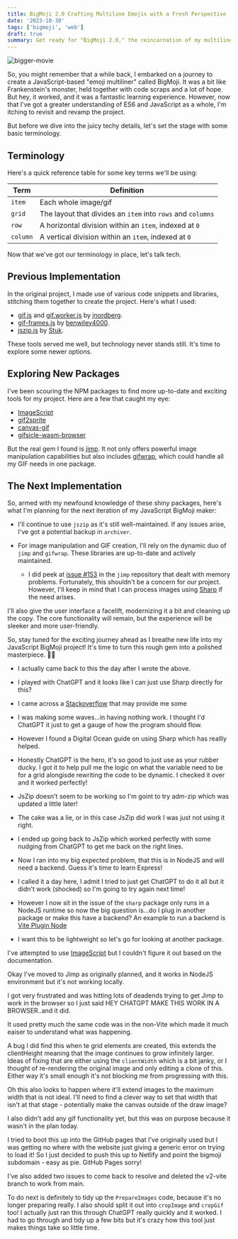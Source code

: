 ```yaml
---
title: BigMoji 2.0 Crafting Multiline Emojis with a Fresh Perspective
date: '2023-10-30'
tags: ['bigmoji', 'web']
draft: true
summary: Get ready for "BigMoji 2.0," the reincarnation of my multiline emoji project, where I'll share my refreshed perspective and introduce innovative techniques for crafting expressive multiline emojis.
---
```


![bigger-movie](/static/images/bigger-movie.jpg)

So, you might remember that a while back, I embarked on a journey to create a JavaScript-based "emoji multiliner" called BigMoji. It was a bit like Frankenstein's monster, held together with code scraps and a lot of hope. But hey, it worked, and it was a fantastic learning experience. However, now that I've got a greater understanding of ES6 and JavaScript as a whole, I'm itching to revisit and revamp the project.

But before we dive into the juicy techy details, let's set the stage with some basic terminology.

## Terminology

Here's a quick reference table for some key terms we'll be using:

| Term     | Definition                                                  |
| -------- | ----------------------------------------------------------- |
| `item`   | Each whole image/gif                                        |
| `grid`   | The layout that divides an `item` into `rows` and `columns` |
| `row`    | A horizontal division within an `item`, indexed at `0`      |
| `column` | A vertical division within an `item`, indexed at `0`        |

Now that we've got our terminology in place, let's talk tech.

## Previous Implementation

In the original project, I made use of various code snippets and libraries, stitching them together to create the project. Here's what I used:

- [gif.js](https://github.com/jnordberg/gif.js) and [gif.worker.js](https://github.com/jnordberg/gif.worker.js) by [jnordberg](https://github.com/jnordberg).
- [gif-frames.js](https://github.com/benwiley4000/gif-frames) by [benwiley4000](https://github.com/benwiley4000).
- [jszip.js](https://github.com/Stuk/jszip) by [Stuk](https://github.com/Stuk/jszip).

These tools served me well, but technology never stands still. It's time to explore some newer options.

## Exploring New Packages

I've been scouring the NPM packages to find more up-to-date and exciting tools for my project. Here are a few that caught my eye:

- [ImageScript](https://github.com/matmen/ImageScript)
- [gif2sprite](https://www.npmjs.com/package/gif2sprite)
- [canvas-gif](https://www.npmjs.com/package/@bobwombat/canvas-gif)
- [gifsicle-wasm-browser](https://www.npmjs.com/package/gifsicle-wasm-browser)

But the real gem I found is [jimp](https://github.com/jimp-dev/jimp). It not only offers powerful image manipulation capabilities but also includes [gifwrap](https://github.com/jimp-dev/gifwrap), which could handle all my GIF needs in one package.

## The Next Implementation

So, armed with my newfound knowledge of these shiny packages, here's what I'm planning for the next iteration of my JavaScript BigMoji maker:

- I'll continue to use `jszip` as it's still well-maintained. If any issues arise, I've got a potential backup in `archiver`.

- For image manipulation and GIF creation, I'll rely on the dynamic duo of `jimp` and `gifwrap`. These libraries are up-to-date and actively maintained.

  - I did peek at [issue #153](https://github.com/jimp-dev/jimp/issues/153) in the `jimp` repository that dealt with memory problems. Fortunately, this shouldn't be a concern for our project. However, I'll keep in mind that I can process images using [Sharp](https://github.com/lovell/sharp) if the need arises.

I'll also give the user interface a facelift, modernizing it a bit and cleaning up the copy. The core functionality will remain, but the experience will be sleeker and more user-friendly.

So, stay tuned for the exciting journey ahead as I breathe new life into my JavaScript BigMoji project! It's time to turn this rough gem into a polished masterpiece. 💎✨

- I actually came back to this the day after I wrote the above.
- I played with ChatGPT and it looks like I can just use Sharp directly for this?
- I came across a [Stackoverflow](https://stackoverflow.com/questions/76298323/create-gif-using-nodejs-and-sharp) that may provide me some

- I was making some waves...in having nothing work. I thought I'd ChatGPT it just to get a gauge of how the program should flow.
- However I found a Digital Ocean guide on using Sharp which has reallly helped.

- Honestly ChatGPT is the hero, it's so good to just use as your rubber ducky. I got it to help pull me the logic on what the variable need to be for a grid alongisde rewriting the code to be dynamic. I checked it over and it worked perfectly!
- JsZip doesn't seem to be working so I'm goint to try adm-zip which was updated a little later!
- The cake was a lie, or in this case JsZip did work I was just not using it right.
- I ended up going back to JsZip which worked perfectly with some nudging from ChatGPT to get me back on the right lines.

- Now I ran into my big expected problem, that this is in NodeJS and will need a backend. Guess it's time to learn Express!
- I called it a day here, I admit I tried to just get ChatGPT to do it all but it didn't work (shocked) so I'm going to try again next time!

- However I now sit in the issue of the `sharp` package only runs in a NodeJS runtime so now the big question is...do I plug in another package or make this have a backend? An example to run a backend is [Vite Plugin Node](https://github.com/axe-me/vite-plugin-node)
- I want this to be lightweight so let's go for looking at another package.

I've attempted to use [ImageScript](https://imagescript.matmen.dev/Image#crop) but I couldn't figure it out based on the documentation.

Okay I've moved to Jimp as originally planned, and it works in NodeJS environment but it's not working locally.

I got very frustrated and was hitting lots of deadends trying to get Jimp to work in the browser so I just said HEY CHATGPT MAKE THIS WORK IN A BROWSER..and it did.

It used pretty much the same code was in the non-Vite which made it much eaiser to understand what was happening.

A bug I did find this when te grid elements are created, this extends the clientHeight meaning that the image continues to grow infinitely larger. Ideas of fixing that are either using the `clientWidth` which is a bit janky, or I thought of re-rendering the original image and only editing a clone of this. Either way it's small enough it's not blocking me from progressing with this.

Oh this also looks to happen where it'll extend images to the maximum width that is not ideal. I'll need to find a clever way to set that width that isn't at that stage - potentially make the canvas outside of the draw image?

I also didn't add any gif functionality yet, but this was on purpose because it wasn't in the plan today.

I tried to boot this up into the GitHub pages that I've originally used but I was getting no where with the website just giving a generic error on trying to load it! So I just decided to push this up to Netlify and point the bigmoji subdomain - easy as pie. GitHub Pages sorry!

I've also added two issues to come back to resolve and deleted the v2-vite branch to work from main.

To do next is definitely to tidy up the `PrepareImages` code, because it's no longer preparing really. I also should split it out into `cropImage` and `cropGif` too! I actually just ran this through ChatGPT really quickly and it worked. I had to go through and tidy up a few bits but it's crazy how this tool just makes things take so little time.
